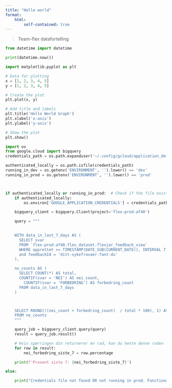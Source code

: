 ```yaml
---
title: "Hello world"
format:
    html:
        self-contained: true
---
```


> Team-flex datafortelling

```python
from datetime import datetime

print(datetime.now())

import matplotlib.pyplot as plt

# Data for plotting
x = [1, 2, 3, 4, 5]
y = [1, 2, 3, 4, 5]

# Create the plot
plt.plot(x, y)

# Add title and labels
plt.title('Hello World Graph')
plt.xlabel('x-axis')
plt.ylabel('y-axis')

# Show the plot
plt.show()

import os
from google.cloud import bigquery
credentials_path = os.path.expanduser('~/.config/gcloud/application_default_credentials.json')

authenticated_locally = os.path.isfile(credentials_path)
running_in_dev = os.getenv('ENVIRONMENT', '').lower() == 'dev'
running_in_prod = os.getenv('ENVIRONMENT', '').lower() == 'prod'



if authenticated_locally or running_in_prod:  # Check if the file exists
    if authenticated_locally:
        os.environ['GOOGLE_APPLICATION_CREDENTIALS'] = credentials_path

    bigquery_client = bigquery.Client(project='flex-prod-af40')

    query = """
 

    WITH data_in_last_7_days AS (
      SELECT svar
      FROM `flex-prod-af40.flex_dataset.flexjar_feedback_view`
      WHERE opprettet >= TIMESTAMP(DATE_SUB(CURRENT_DATE(), INTERVAL 7 DAY))
      and feedbackId = 'ditt-sykefravaer-fant-du'
    ),

    no_counts AS (
      SELECT COUNT(*) AS total,
      COUNTIF(svar = 'NEI') AS nei_count,
        COUNTIF(svar = 'FORBEDRING') AS forbedring_count
      FROM data_in_last_7_days
    )



    SELECT ROUND(((nei_count + forbedring_count)  / total * 100), 1) AS percentage
    FROM no_counts
    """

    query_job = bigquery_client.query(query)
    result = query_job.result()

    # Hvis spørringen din returnerer en rad, kan du hente denne raden
    for row in result:
        nei_forbedring_siste_7 = row.percentage

    print(f'Prosent siste 7: {nei_forbedring_siste_7}')

else:

    print("Credentials file not found OR not running in prod. Functionality requiring credentials/prod env will be skipped.")

```